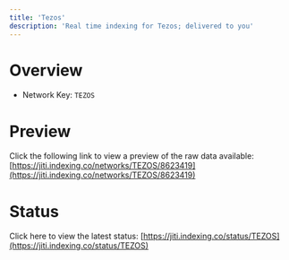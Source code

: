 ```yaml
---
title: 'Tezos'
description: 'Real time indexing for Tezos; delivered to you'
---
```


# Overview
- Network Key: `TEZOS`

# Preview
Click the following link to view a preview of the raw data available: [https://jiti.indexing.co/networks/TEZOS/8623419](https://jiti.indexing.co/networks/TEZOS/8623419)

# Status
Click here to view the latest status: [https://jiti.indexing.co/status/TEZOS](https://jiti.indexing.co/status/TEZOS)
